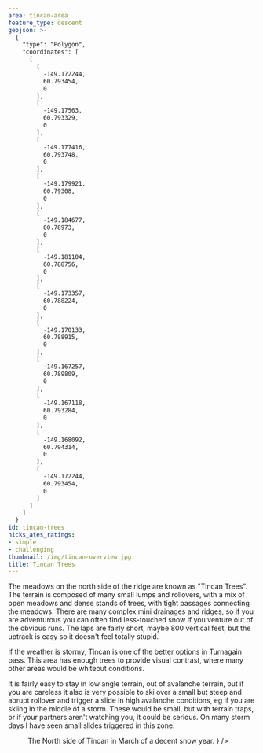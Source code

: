 ```yaml
---
area: tincan-area
feature_type: descent
geojson: >-
  {
    "type": "Polygon",
    "coordinates": [
      [
        [
          -149.172244,
          60.793454,
          0
        ],
        [
          -149.17563,
          60.793329,
          0
        ],
        [
          -149.177416,
          60.793748,
          0
        ],
        [
          -149.179921,
          60.79308,
          0
        ],
        [
          -149.184677,
          60.78973,
          0
        ],
        [
          -149.181104,
          60.788756,
          0
        ],
        [
          -149.173357,
          60.788224,
          0
        ],
        [
          -149.170133,
          60.788915,
          0
        ],
        [
          -149.167257,
          60.789809,
          0
        ],
        [
          -149.167118,
          60.793284,
          0
        ],
        [
          -149.168092,
          60.794314,
          0
        ],
        [
          -149.172244,
          60.793454,
          0
        ]
      ]
    ]
  }
id: tincan-trees
nicks_ates_ratings:
- simple
- challenging
thumbnail: /img/tincan-overview.jpg
title: Tincan Trees
---
```



The meadows on the north side of the ridge are known as "Tincan Trees".
The terrain is composed of many small lumps and rollovers, with a mix of open meadows
and dense stands of trees, with tight passages connecting the meadows.
There are many complex mini drainages and ridges, so if you are adventurous you can
often find less-touched snow if you venture out of the obvious runs.
The laps are fairly short, maybe 800 vertical feet, but the uptrack is easy
so it doesn't feel totally stupid.

If the weather is stormy, Tincan is one of the better options in Turnagain pass.
This area has enough trees to provide visual contrast,
where many other areas would be whiteout conditions.

It is fairly easy to stay in low angle terrain, out of avalanche terrain,
but if you are careless it also is very possible to ski over a small
but steep and abrupt rollover and trigger a slide in high avalanche conditions,
eg if you are skiing in the middle of a storm.
These would be small, but with terrain traps, or if your partners aren't watching you,
it could be serious.
On many storm days I have seen small slides triggered in this zone.

<Figure
  src={ImgTincanOVerview}
  caption={
    <>
      The North side of Tincan in March of a decent snow year.
    </>
  }
/>